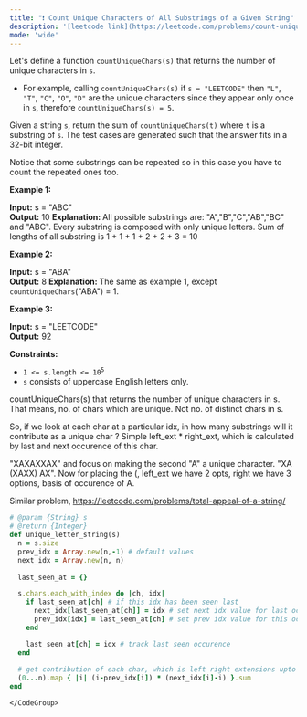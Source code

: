 ```yaml
---
title: "❗️ Count Unique Characters of All Substrings of a Given String"
description: '[leetcode link](https://leetcode.com/problems/count-unique-characters-of-all-substrings-of-a-given-string/description/)'
mode: 'wide'
---
```

<Tabs>
  <Tab title="Question" icon="circle-question" iconType="regular">
    <Card>
      <p>Let&#39;s define a function <code>countUniqueChars(s)</code> that returns the number of unique characters in&nbsp;<code>s</code>.</p>  <ul>  <li>For example, calling <code>countUniqueChars(s)</code> if <code>s = &quot;LEETCODE&quot;</code> then <code>&quot;L&quot;</code>, <code>&quot;T&quot;</code>, <code>&quot;C&quot;</code>, <code>&quot;O&quot;</code>, <code>&quot;D&quot;</code> are the unique characters since they appear only once in <code>s</code>, therefore <code>countUniqueChars(s) = 5</code>.</li> </ul>  <p>Given a string <code>s</code>, return the sum of <code>countUniqueChars(t)</code> where <code>t</code> is a substring of <code>s</code>. The test cases are generated such that the answer fits in a 32-bit integer.</p>  <p>Notice that some substrings can be repeated so in this case you have to count the repeated ones too.</p>   <p><strong class="example">Example 1:</strong></p>   <strong>Input:</strong> s = &quot;ABC&quot; <br/> <strong>Output:</strong> 10 <strong>Explanation: </strong>All possible substrings are: &quot;A&quot;,&quot;B&quot;,&quot;C&quot;,&quot;AB&quot;,&quot;BC&quot; and &quot;ABC&quot;. Every substring is composed with only unique letters. Sum of lengths of all substring is 1 + 1 + 1 + 2 + 2 + 3 = 10   <p><strong class="example">Example 2:</strong></p>   <strong>Input:</strong> s = &quot;ABA&quot; <br/> <strong>Output:</strong> 8 <strong>Explanation: </strong>The same as example 1, except <code>countUniqueChars</code>(&quot;ABA&quot;) = 1.   <p><strong class="example">Example 3:</strong></p>   <strong>Input:</strong> s = &quot;LEETCODE&quot; <br/> <strong>Output:</strong> 92    <p><strong>Constraints:</strong></p>  <ul>  <li><code>1 &lt;= s.length &lt;= 10<sup>5</sup></code></li>  <li><code>s</code> consists of uppercase English letters only.</li> </ul> 
    </Card>
  </Tab>
  <Tab title="Solution" icon="lightbulb" iconType="regular" >
    <Card>
      countUniqueChars(s) that returns the number of unique characters in s.
That means, no. of chars which are unique. Not no. of distinct chars in s.

So, if we look at each char at a particular idx, in how many substrings will it contribute as a unique char ? Simple left_ext * right_ext, which is calculated by last and next occurence of this char.

"XAXAXXAX" and focus on making the second "A" a unique character.
"XA (XAXX) AX". Now for placing the (, left_ext we have 2 opts, right we have 3 options, basis of occurence of A.


Similar problem, https://leetcode.com/problems/total-appeal-of-a-string/
</Card>
  <Expandable title="code">
    <CodeGroup dropdown>
```ruby title="Count Unique Characters of All Substrings of a Given String" lines
# @param {String} s
# @return {Integer}
def unique_letter_string(s)
  n = s.size
  prev_idx = Array.new(n,-1) # default values
  next_idx = Array.new(n, n)
  
  last_seen_at = {}

  s.chars.each_with_index do |ch, idx|
    if last_seen_at[ch] # if this idx has been seen last
      next_idx[last_seen_at[ch]] = idx # set next idx value for last occurence
      prev_idx[idx] = last_seen_at[ch] # set prev idx value for this occurence
    end

    last_seen_at[ch] = idx # track last seen occurence
  end
  
  # get contribution of each char, which is left right extensions upto next occurence
  (0...n).map { |i| (i-prev_idx[i]) * (next_idx[i]-i) }.sum
end
```
    </CodeGroup>
  </Expandable>
  </Tab>
</Tabs>